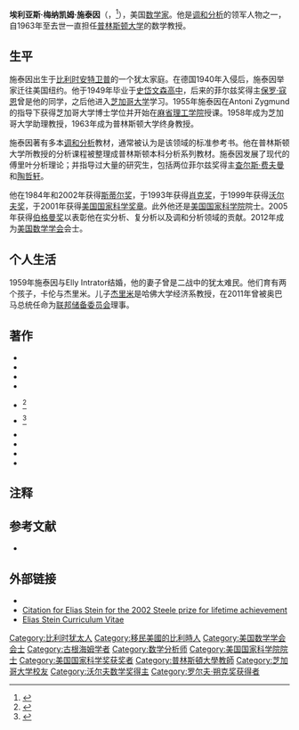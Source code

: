 {{Infobox scientist
|name=埃利亚斯·施泰因<br />Elias Stein
|image=Elias Stein.jpeg
|birth_date={{Birth date|1931|1|13}}
|death_date={{Death date and age|2018|12|23|1931|1|13}}
|birth_place={{BEL}}[[安特卫普|安特卫普]]
|death_place={{USA}}[[新澤西州|新澤西州]][[桑莫維爾_(紐澤西州)|桑莫維爾]]
|nationality={{USA}}
|field=[[数学|数学]]
|work_institution=[[普林斯顿大学|普林斯顿大学]]
|alma_mater=[[芝加哥大学|芝加哥大学]]（Ph.D.，1955）
|thesis_title=L<sup>''p''</sup>空间的线性算符
|thesis_year=1955
|doctoral_advisor=[[Antoni_Zygmund|Antoni Zygmund]]
|doctoral_students=[[查尔斯·费夫曼|查尔斯·费夫曼]]<br>[[Christopher_D._Sogge|Christopher D. Sogge]]<br>[[Robert_Strichartz|Robert Strichartz]]<br>[[陶哲轩|陶哲轩]]<br>[[Gregg_Zuckerman|Gregg Zuckerman]]<br>[[Steven_G._Krantz|Steven G. Krantz]]<br>[[William_E._Beckner|William E. Beckner]]<br>[[David_Jerison|David Jerison]]<br>[[Sundaram_Thangavelu|Sundaram Thangavelu]]
|known_for=[[Stein–Strömberg_theorem|Stein–Strömberg theorem]]
|prizes=[[Rolf_Schock_Prize|Rolf Schock Prize]] in Mathematics <small>(1993)</small><br>[[沃尔夫数学奖|沃尔夫数学奖]] <small>(1999)</small><br>[[美国国家科学奖章|美国国家科学奖章]] <small>(2001)</small><br>[[Leroy_P._Steele_Prize|Leroy P. Steele Prize]] (2002)
|spouse=Elly Intrator
|children=Karen Stein<br> [[杰里米·施泰因|Jeremy C. Stein]]}}

'''埃利亚斯·梅纳凯姆·施泰因'''（{{lang-en|'''Elias Menachem Stein'''}}，{{bd|1931年|1月13日|2018年|12月23日|catIdx=Stein}}<ref>{{Cite web |url=https://www.math.princeton.edu/news/elias-m-stein-1931-2018 |title=Elias M. Stein, 1931-2018 |accessdate=2018-12-26 |archive-date=2019-01-01 |archive-url=https://web.archive.org/web/20190101100309/https://www.math.princeton.edu/news/elias-m-stein-1931-2018 |dead-url=no }}</ref>），美国[[数学家|数学家]]。他是[[调和分析|调和分析]]的领军人物之一，自1963年至去世一直担任[[普林斯顿大学|普林斯顿大学]]的数学教授。

== 生平 ==
施泰因出生于[[比利时|比利时]][[安特卫普|安特卫普]]的一个犹太家庭。在德国1940年入侵后，施泰因举家迁往美国纽约。他于1949年毕业于[[史岱文森高中|史岱文森高中]]，后来的菲尔兹奖得主[[保罗·寇恩|保罗·寇恩]]曾是他的同学，之后他进入[[芝加哥大学|芝加哥大学]]学习。1955年施泰因在Antoni Zygmund的指导下获得芝加哥大学博士学位并开始在[[麻省理工学院|麻省理工学院]]授课。1958年成为芝加哥大学助理教授，1963年成为普林斯顿大学终身教授。

施泰因著有多本[[调和分析|调和分析]]教材，通常被认为是该领域的标准参考书。他在普林斯顿大学所教授的分析课程被整理成普林斯顿本科分析系列教材。施泰因发展了现代的傅里叶分析理论；并指导过大量的研究生，包括两位菲尔兹奖得主[[查尔斯·费夫曼|查尔斯·费夫曼]]和[[陶哲轩|陶哲轩]]。

他在1984年和2002年获得[[斯蒂尔奖|斯蒂尔奖]]，于1993年获得[[肖克奖|肖克奖]]，于1999年获得[[沃尔夫奖|沃尔夫奖]]，于2001年获得[[美国国家科学奖章|美国国家科学奖章]]。此外他还是[[美国国家科学院|美国国家科学院]]院士。2005年获得[[伯格曼奖|伯格曼奖]]以表彰他在实分析、复分析以及调和分析领域的贡献。2012年成为[[美国数学学会|美国数学学会]]会士。

== 个人生活 ==
1959年施泰因与Elly Intrator结婚，他的妻子曾是二战中的犹太难民。他们育有两个孩子，卡伦与杰里米。儿子[[杰里米·施泰因|杰里米]]是哈佛大学经济系教授，在2011年曾被奥巴马总统任命为[[联邦储备委员会|联邦储备委员会]]理事。

== 著作 ==
{{refbegin}}
* {{Cite book|title=Singular Integrals and Differentiability Properties of Functions|url=https://archive.org/details/singularintegral0000stei|last=Stein|first=Elias|publisher=[[普林斯頓大學出版社|Princeton University Press]]|year=1970|isbn=0-691-08079-8}}
* {{Cite book|title=Topics in Harmonic Analysis Related to the Littlewood-Paley Theory|url=https://archive.org/details/topicsinharmonic0000stei|last=Stein|first=Elias|publisher=Princeton University Press|year=1970|isbn=0-691-08067-4}}
* {{Cite book|title=Introduction to Fourier Analysis on Euclidean Spaces|url=https://archive.org/details/introductiontofo0000stei|last=Stein|first=Elias|last2=Weiss, Guido|publisher=Princeton University Press|year=1971|isbn=0-691-08078-X}}
* {{Cite book|title=Analytic Continuation of Group Representations|last=Stein|first=Elias|publisher=Princeton University Press|year=1971|isbn=0-300-01428-7}}
* {{Cite book|title=Lectures on Pseudo-differential Operators: Regularity Theorems and Applications to Non-elliptic Problems|url=https://archive.org/details/lecturesonpseudo0000nage|last=Nagel|first=Alexander|publisher=Princeton University Press|year=1979|isbn=978-0-691-08247-9}}<ref>{{cite journal|title=Review: ''Lectures on pseudo-differential operators: Regularity Theorems and applications to non-elliptic problems'', by Alexander Nagel and E. M. Stein|author=Beals, Richard|url=http://www.ams.org/journals/bull/1980-03-03/S0273-0979-1980-14859-4/S0273-0979-1980-14859-4.pdf|authorlink=Richard Beals (mathematician)|journal=Bull. Amer. Math. Soc. (N.S.)|issue=3|doi=10.1090/s0273-0979-1980-14859-4|year=1980|volume=3|pages=1069–1074|access-date=2017-03-06|archive-date=2018-07-22|archive-url=https://web.archive.org/web/20180722035154/http://www.ams.org/journals/bull/1980-03-03/S0273-0979-1980-14859-4/S0273-0979-1980-14859-4.pdf|dead-url=no}}</ref>
* {{Cite book|title=Harmonic Analysis: Real-variable Methods, Orthogonality and Oscillatory Integrals|last=Stein|first=Elias|publisher=Princeton University Press|year=1993|isbn=0-691-03216-5}}<ref>{{cite journal|title=Review: ''Harmonic Analysis: Real-variable Methods, Orthogonality and Oscillatory Integrals'', by Elias Stein|author=Ricci, Fulvio|url=http://www.ams.org/journals/bull/1999-36-04/S0273-0979-99-00792-2/|journal=Bull. Amer. Math. Soc. (N.S.)|issue=4|doi=10.1090/s0273-0979-99-00792-2|year=1999|volume=36|pages=505–521|access-date=2017-03-06|archive-date=2020-11-25|archive-url=https://web.archive.org/web/20201125020659/https://www.ams.org/journals/bull/1999-36-04/S0273-0979-99-00792-2/|dead-url=no}}</ref>
* {{Cite book|title=Fourier Analysis: An Introduction|last=Stein|first=Elias|last2=Shakarchi, R.|publisher=Princeton University Press|year=2003|isbn=0-691-11384-X}}
* {{Cite book|title=Complex Analysis|last=Stein|first=Elias|last2=Shakarchi, R.|publisher=Princeton University Press|year=2003|isbn=0-691-11385-8}}
* {{Cite book|title=Real Analysis: Measure Theory, Integration, and Hilbert Spaces|last=Stein|first=Elias|last2=Shakarchi, R.|publisher=Princeton University Press|year=2005|isbn=0-691-11386-6}}
* {{Cite book|title=Functional Analysis: An Introduction to Further Topics in Analysis|last=Stein|first=Elias|last2=Shakarchi, R.|publisher=Princeton University Press|year=2011|isbn=0-691-11387-4}}
{{refend}}

== 注释 ==
{{Reflist}}

== 参考文献 ==
*{{planetmath|urlid=eliasstein|title=Elias Stein}}

== 外部链接 ==
* {{MathGenealogy|id=6454}}
* [http://www.ams.org/notices/200204/comm-steeleprz.pdf Citation for Elias Stein for the 2002 Steele prize for lifetime achievement] {{Wayback|url=http://www.ams.org/notices/200204/comm-steeleprz.pdf |date=20201125152258 }}
* [http://www.math.princeton.edu/WebCV/SteinCV.pdf Elias Stein Curriculum Vitae] {{Wayback|url=http://www.math.princeton.edu/WebCV/SteinCV.pdf |date=20110927013617 }}

{{Schock Prize laureates}}
{{沃尔夫数学奖}}
{{Winners of the National Medal of Science|math-stat-comp}}

{{Authority control}}
{{DEFAULTSORT:Stein, Elias M.}}
[[Category:比利时犹太人|Category:比利时犹太人]]
[[Category:移民美國的比利時人|Category:移民美國的比利時人]]
[[Category:美国数学学会会士|Category:美国数学学会会士]]
[[Category:古根海姆学者|Category:古根海姆学者]]
[[Category:数学分析师|Category:数学分析师]]
[[Category:美国国家科学院院士|Category:美国国家科学院院士]]
[[Category:美国国家科学奖获奖者|Category:美国国家科学奖获奖者]]
[[Category:普林斯頓大學教師|Category:普林斯頓大學教師]]
[[Category:芝加哥大学校友|Category:芝加哥大学校友]]
[[Category:沃尔夫数学奖得主|Category:沃尔夫数学奖得主]]
[[Category:罗尔夫·朔克奖获得者|Category:罗尔夫·朔克奖获得者]]